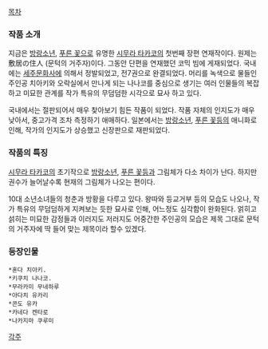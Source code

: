 [[목차]]
=== 작품 소개 ===
지금은 [[방랑소년]], [[푸른 꽃]]으로 유명한 [[시무라 타카코]]의 첫번째 장편 연재작이다. 원제는 敷居の住人 (문턱의 거주자)이다.  그동안 단편을 연재했던 코믹 빔에 게재되었다. 국내에는 [[세주문화사]]에 의해서 정발되었고, 전7권으로 완결되었다.  머리를 녹색으로 물들인 주인공 치아키와 오락실에서 만나게 되는 나나코를 중심으로 생기는 여러 인물들의 복잡하고 미묘한 관계를 작가 특유의 무덤덤한 시각으로 묘사 하고 있다.

국내에서는 절판되어서 매우 찾아보기 힘든 작품이 되었다.  작품 자체의 인지도가 매우 낮아서, 중고가격 조차 측정하기 애매하다.   일본에서는 [[방랑소년]], [[푸른 꽃]]등의 애니화로 인해, 작가의 인지도가 상승했고  신장판으로 재판되었다.

=== 작품의 특징 ===

[[시무라 타카코]]의 초기작으로 [[방랑소년]], [[푸른 꽃]]등과 그림체가 다소 차이가 난다. 하지만 권수가 늘어날수록 현재의 그림체가 나오는 편이다.

10대 소년소녀들의 청춘과 방황을 다루고 있다. 왕따와 등교거부 등의 모습도 나오나, 작가 특유의 무덤덤하게 지켜보는 듯한 묘사로 인해, 어느정도 심각함이 완화된다. 얽히고 섥히는 미묘한 감정들과 이러지도 저러지도 어중간한 주인공의 모습은 제목 그대로 문턱의 거주자에 딱 들어 맞는 제목이라 할수 있겠다.

=== 등장인물 ===

 *혼다 치아키.
 *키쿠치 나나코.
 *무라카미 무네하루
 *아다치 유카리
 *콘도 유카
 *카네다 켄타로
 *나카지마 쿠루미

[[각주]]

